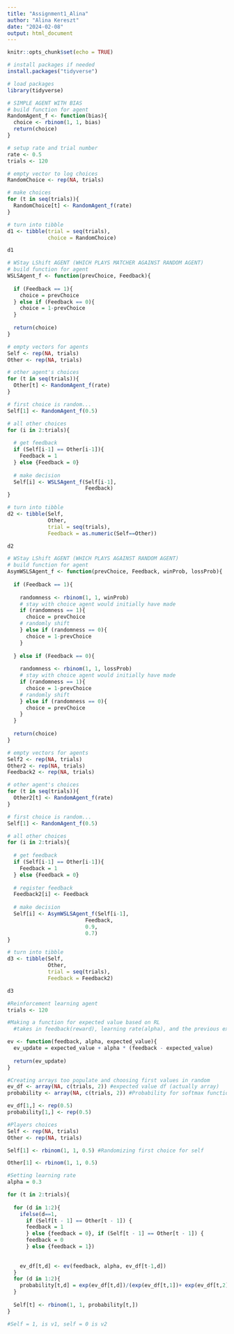 ```yaml
---
title: "Assignment1_Alina"
author: "Alina Kereszt"
date: "2024-02-08"
output: html_document
---
```


```r
knitr::opts_chunk$set(echo = TRUE)
```

```r
# install packages if needed
install.packages("tidyverse")
```

```r
# load packages
library(tidyverse)
```


```r
# SIMPLE AGENT WITH BIAS
# build function for agent
RandomAgent_f <- function(bias){
  choice <- rbinom(1, 1, bias)
  return(choice)
}

# setup rate and trial number
rate <- 0.5
trials <- 120

# empty vector to log choices
RandomChoice <- rep(NA, trials)

# make choices
for (t in seq(trials)){
  RandomChoice[t] <- RandomAgent_f(rate)
}

# turn into tibble
d1 <- tibble(trial = seq(trials),
             choice = RandomChoice)

d1
```

```r
# WStay LShift AGENT (WHICH PLAYS MATCHER AGAINST RANDOM AGENT)
# build function for agent
WSLSAgent_f <- function(prevChoice, Feedback){
  
  if (Feedback == 1){
    choice = prevChoice
  } else if (Feedback == 0){
    choice = 1-prevChoice
  }
  
  return(choice)
}

# empty vectors for agents
Self <- rep(NA, trials)
Other <- rep(NA, trials)

# other agent's choices
for (t in seq(trials)){
  Other[t] <- RandomAgent_f(rate)
}

# first choice is random...
Self[1] <- RandomAgent_f(0.5)

# all other choices
for (i in 2:trials){
  
  # get feedback
  if (Self[i-1] == Other[i-1]){
    Feedback = 1
  } else {Feedback = 0}
  
  # make decision
  Self[i] <- WSLSAgent_f(Self[i-1], 
                         Feedback)
}

# turn into tibble
d2 <- tibble(Self,
             Other,
             trial = seq(trials),
             Feedback = as.numeric(Self==Other))

d2
```

```r
# WStay LShift AGENT (WHICH PLAYS AGAINST RANDOM AGENT)
# build function for agent
AsymWSLSAgent_f <- function(prevChoice, Feedback, winProb, lossProb){
  
  if (Feedback == 1){
    
    randomness <- rbinom(1, 1, winProb)
    # stay with choice agent would initially have made
    if (randomness == 1){
      choice = prevChoice 
    # randomly shift
    } else if (randomness == 0){
      choice = 1-prevChoice
    }
      
  } else if (Feedback == 0){
    
    randomness <- rbinom(1, 1, lossProb)
    # stay with choice agent would initially have made
    if (randomness == 1){
      choice = 1-prevChoice
    # randomly shift
    } else if (randomness == 0){
      choice = prevChoice
    }
  }
  
  return(choice)
}

# empty vectors for agents
Self2 <- rep(NA, trials)
Other2 <- rep(NA, trials)
Feedback2 <- rep(NA, trials)

# other agent's choices
for (t in seq(trials)){
  Other2[t] <- RandomAgent_f(rate)
}

# first choice is random...
Self[1] <- RandomAgent_f(0.5)

# all other choices
for (i in 2:trials){
  
  # get feedback
  if (Self[i-1] == Other[i-1]){
    Feedback = 1
  } else {Feedback = 0}
  
  # register feedback
  Feedback2[i] <- Feedback
  
  # make decision
  Self[i] <- AsymWSLSAgent_f(Self[i-1], 
                         Feedback,
                         0.9,
                         0.7)
}

# turn into tibble
d3 <- tibble(Self,
             Other,
             trial = seq(trials),
             Feedback = Feedback2)

d3
```

```r
#Reinforcement learning agent 
trials <- 120

#Making a function for expected value based on RL 
  #takes in feedback(reward), learning rate(alpha), and the previous expected value to update a new expected value for the next trial

ev <- function(feedback, alpha, expected_value){
  ev_update = expected_value + alpha * (feedback - expected_value)
  
  return(ev_update)
}

#Creating arrays too populate and choosing first values in random
ev_df <- array(NA, c(trials, 2)) #expected value df (actually array)
probability <- array(NA, c(trials, 2)) #Probability for softmax function

ev_df[1,] <- rep(0.5)
probability[1,] <- rep(0.5)

#Players choices 
Self <- rep(NA, trials)
Other <- rep(NA, trials)

Self[1] <- rbinom(1, 1, 0.5) #Randomizing first choice for self  

Other[1] <- rbinom(1, 1, 0.5) 

#Setting learning rate 
alpha = 0.3

for (t in 2:trials){
  
  for (d in 1:2){
    ifelse(d==1, 
      if (Self[t - 1] == Other[t - 1]) {
      feedback = 1
      } else {feedback = 0}, if (Self[t - 1] == Other[t - 1]) {
      feedback = 0
      } else {feedback = 1})
    
  
    ev_df[t,d] <- ev(feedback, alpha, ev_df[t-1,d])
  }
  for (d in 1:2){
    probability[t,d] = exp(ev_df[t,d])/(exp(ev_df[t,1])+ exp(ev_df[t,2]))
  }
    
  Self[t] <- rbinom(1, 1, probability[t,])
}

#Self = 1, is v1, self = 0 is v2
```











